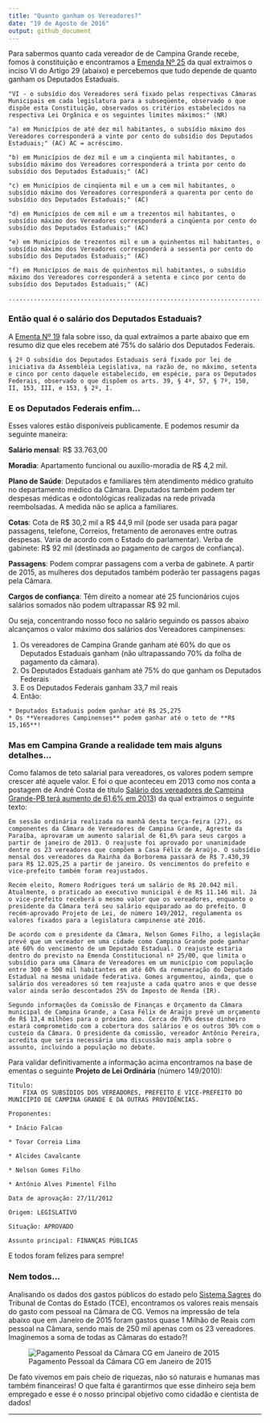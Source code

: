 ```yaml
---
title: "Quanto ganham os Vereadores?"
date: "19 de Agosto de 2016"
output: github_document
---
```


Para sabermos quanto cada vereador de de Campina Grande recebe, fomos à constituição e encontramos a
[Emenda Nº 25](http://www.planalto.gov.br/ccivil_03/Constituicao/Emendas/Emc/emc25.htm) da qual extraimos o inciso VI do Artigo 29 (abaixo) e percebemos que tudo depende de quanto ganham os Deputados Estaduais.

    "VI - o subsídio dos Vereadores será fixado pelas respectivas Câmaras Municipais em cada legislatura para a subseqüente, observado o que dispõe esta Constituição, observados os critérios estabelecidos na respectiva Lei Orgânica e os seguintes limites máximos:" (NR)
    
    "a) em Municípios de até dez mil habitantes, o subsídio máximo dos Vereadores corresponderá a vinte por cento do subsídio dos Deputados Estaduais;" (AC) AC = acréscimo.
    
    "b) em Municípios de dez mil e um a cinqüenta mil habitantes, o subsídio máximo dos Vereadores corresponderá a trinta por cento do subsídio dos Deputados Estaduais;" (AC)
    
    "c) em Municípios de cinqüenta mil e um a cem mil habitantes, o subsídio máximo dos Vereadores corresponderá a quarenta por cento do subsídio dos Deputados Estaduais;" (AC)
    
    "d) em Municípios de cem mil e um a trezentos mil habitantes, o subsídio máximo dos Vereadores corresponderá a cinqüenta por cento do subsídio dos Deputados Estaduais;" (AC)
    
    "e) em Municípios de trezentos mil e um a quinhentos mil habitantes, o subsídio máximo dos Vereadores corresponderá a sessenta por cento do subsídio dos Deputados Estaduais;" (AC)
    
    "f) em Municípios de mais de quinhentos mil habitantes, o subsídio máximo dos Vereadores corresponderá a setenta e cinco por cento do subsídio dos Deputados Estaduais;" (AC)
    
    ................................................................................."

### Então qual é o salário dos Deputados Estaduais?
A [Ementa Nº 19](http://www.planalto.gov.br/ccivil_03/Constituicao/Emendas/Emc/emc19.htm) fala sobre isso, da qual extraímos a parte abaixo que em resumo diz que eles recebem até 75% do salário dos Deputados Federais.

    § 2º O subsídio dos Deputados Estaduais será fixado por lei de iniciativa da Assembléia Legislativa, na razão de, no máximo, setenta e cinco por cento daquele estabelecido, em espécie, para os Deputados Federais, observado o que dispõem os arts. 39, § 4º, 57, § 7º, 150, II, 153, III, e 153, § 2º, I.


### E os Deputados Federais enfim...

Esses valores estão disponíveis publicamente. E podemos resumir da seguinte maneira:

**Salário mensal**: R$ 33.763,00

**Moradia**: Apartamento funcional ou auxílio-moradia de R$ 4,2 mil.

**Plano de Saúde**: Deputados e familiares têm atendimento médico gratuito no departamento médico da Câmara. Deputados também podem ter despesas médicas e odontológicas realizadas na rede privada reembolsadas. A medida não se aplica a familiares.

**Cotas**: Cota de R$ 30,2 mil a R$ 44,9 mil (pode ser usada para pagar passagens, telefone, Correios, fretamento de aeronaves entre outras despesas. Varia de acordo com o Estado do parlamentar). Verba de gabinete: R$ 92 mil (destinada ao pagamento de cargos de confiança).

**Passagens**: Podem comprar passagens com a verba de gabinete. A partir de 2015, as mulheres dos deputados também poderão ter passagens pagas pela Câmara.

**Cargos de confiança**: Têm direito a nomear até 25 funcionários cujos salários somados não podem ultrapassar R$ 92 mil.

Ou seja, concentrando nosso foco no salário seguindo os passos abaixo alcançamos o valor máximo dos salários dos Vereadores campinenses:

  1) Os vereadores de Campina Grande ganham até 60% do que os Deputados Estaduais ganham (não ultrapassando 70% da folha de pagamento da câmara).
  2) Os Deputados Estaduais ganham até 75% do que ganham os Deputados Federais
  3) E os Deputados Federais ganham 33,7 mil reais
  4) Então:
  
    * Deputados Estaduais podem ganhar até R$ 25,275
    * Os **Vereadores Campinenses** podem ganhar até o teto de **R$ 15,165**!


### Mas em Campina Grande a realidade tem mais alguns detalhes...

Como falamos de teto salarial para vereadores, os valores podem sempre crescer até aquele valor. E foi o que aconteceu em 2013 como nos conta a postagem de André Costa de título [Salário dos vereadores de Campina Grande-PB terá aumento de 61,6% em 2013](http://andrecostamp.blogspot.com.br/2012/11/salario-dos-vereadores-de-campina.html)) da qual extraimos o seguinte texto:

    Em sessão ordinária realizada na manhã desta terça-feira (27), os componentes da Câmara de Vereadores de Campina Grande, Agreste da Paraíba, aprovaram um aumento salarial de 61,6% para seus cargos a partir de janeiro de 2013. O reajuste foi aprovado por unanimidade dentre os 23 vereadores que compõem a Casa Félix de Araújo. O subsídio mensal dos vereadores da Rainha da Borborema passará de R$ 7.430,39 para R$ 12.025,25 a partir de janeiro. Os vencimentos do prefeito e vice-prefeito também foram reajustados.

    Recém eleito, Romero Rodrigues terá um salário de R$ 20.042 mil. Atualmente, o praticado ao executivo municipal é de R$ 11.146 mil. Já o vice-prefeito receberá o mesmo valor que os vereadores, enquanto o presidente da Câmara terá seu salário equiparado ao do prefeito. O recém-aprovado Projeto de Lei, de número 149/2012, regulamenta os valores fixados para a legislatura campinense até 2016.

    De acordo com o presidente da Câmara, Nelson Gomes Filho, a legislação prevê que um vereador em uma cidade como Campina Grande pode ganhar até 60% do vencimento de um Deputado Estadual. O reajuste estaria dentro do previsto na Emenda Constitucional nº 25/00, que limita o subsídio para uma Câmara de Vereadores em um município com população entre 300 e 500 mil habitantes em até 60% da remuneração do Deputado Estadual na mesma unidade federativa. Gomes argumentou, ainda, que o salário dos vereadores só tem reajuste a cada quatro anos e que desse valor ainda serão descontados 25% do Imposto de Renda (IR).

    Segundo informações da Comissão de Finanças e Orçamento da Câmara municipal de Campina Grande, a Casa Félix de Araújo prevê um orçamento de R$ 13,4 milhões para o próximo ano. Cerca de 70% desse dinheiro estará comprometido com a cobertura dos salários e os outros 30% com o custeio da Câmara. O presidente da comissão, vereador Antônio Pereira, acredita que seria necessária uma discussão mais ampla sobre o assunto, incluindo a população no debate.

Para validar definitivamente a informação acima encontramos na base de ementas o seguinte **Projeto de Lei Ordinária** (número 149/2010):

    Título:
        FIXA OS SUBSÍDIOS DOS VEREADORES, PREFEITO E VICE-PREFEITO DO MUNICÍPIO DE CAMPINA GRANDE E DÁ OUTRAS PROVIDÊNCIAS.

    Proponentes:

    * Inácio Falcao

    * Tovar Correia Lima

    * Alcides Cavalcante

    * Nelson Gomes Filho

    * Antônio Alves Pimentel Filho

    Data de aprovação: 27/11/2012

    Origem: LEGISLATIVO

    Situação: APROVADO

    Assunto principal: FINANÇAS PÚBLICAS

E todos foram felizes para sempre!

### Nem todos...

Analisando os dados dos gastos públicos do estado pelo [Sistema Sagres](https://sagres.tce.pb.gov.br) do Tribunal de Contas do Estado (TCE), encontramos os valores reais mensais do gasto com pessoal na Câmara de CG.  Vemos na impressão de tela abaixo que em Janeiro de 2015 foram gastos quase 1 Milhão de Reais com pessoal na Câmara, sendo mais de 250 mil apenas com os 23 vereadores. Imaginemos a soma de todas as Câmaras do estado?!

![Pagamento Pessoal da Câmara CG em Janeiro de 2015](figure/sagres_cg_camara_pessoal_2015_01.png)

De fato vivemos em país cheio de riquezas, não só naturais e humanas mas também financeiras! O que falta é garantirmos que esse dinheiro seja bem empregado e esse é o nosso principal objetivo como cidadão e cientista de dados!

---
